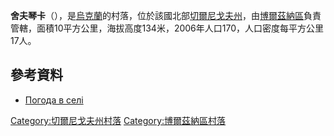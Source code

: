 {{coord|51|11|18|N|32|14|25|E|scale:100000|display=title}}

'''舍夫琴卡'''（{{lang-uk|Шевченка}}），是[[烏克蘭|烏克蘭]]的村落，位於該國北部[[切爾尼戈夫州|切爾尼戈夫州]]，由[[博爾茲納區|博爾茲納區]]負責管轄，面積10平方公里，海拔高度134米，2006年人口170，人口密度每平方公里17人。

==參考資料==
*[http://weather.in.ua/ua/chernigovskaja/28734 Погода в селі ]

[[Category:切爾尼戈夫州村落|Category:切爾尼戈夫州村落]]
[[Category:博爾茲納區村落|Category:博爾茲納區村落]]


{{Chernihiv-geo-stub}}